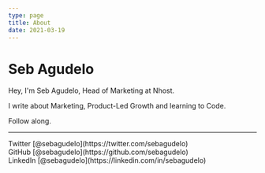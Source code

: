 ```yaml
---
type: page
title: About
date: 2021-03-19
---
```


# Seb Agudelo

Hey, I'm Seb Agudelo, Head of Marketing at Nhost. 

I write about Marketing, Product-Led Growth and learning to Code.

Follow along.


---

<div>
  Twitter [@sebagudelo](https://twitter.com/sebagudelo)
  <br />
  GitHub [@sebagudelo](https://github.com/sebagudelo)
  <br />
  LinkedIn [@sebagudelo](https://linkedin.com/in/sebagudelo)
</div>
